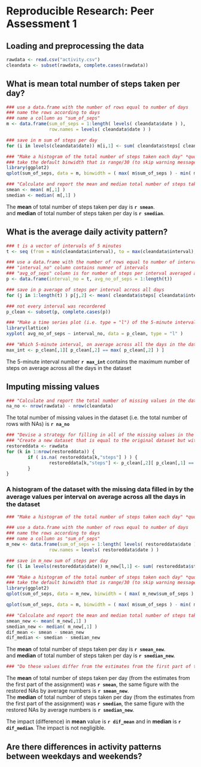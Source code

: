 # Reproducible Research: Peer Assessment 1

## Loading and preprocessing the data
```r
rawdata <- read.csv("activity.csv")
cleandata <- subset(rawdata, complete.cases(rawdata))
```

## What is mean total number of steps taken per day?
```r
### use a data.frame with the number of rows equal to number of days
### name the rows according to days
### name a collumn as "sum_of_seps"
m <- data.frame(sum_of_seps = 1:length( levels( cleandata$date ) ), 
                row.names = levels( cleandata$date ) )

### save in m sum of steps per day
for (i in levels(cleandata$date)) m[i,1] <- sum( cleandata$steps[ cleandata$date == i] )

### "Make a histogram of the total number of steps taken each day" *quote from assignment
### take the default binwidth that is range/30 (to skip warning message)
library(ggplot2)
qplot(sum_of_seps, data = m, binwidth = ( max( m$sum_of_seps ) - min( m$sum_of_seps ) )/30 )

### "Calculate and report the mean and median total number of steps taken per day" *quote from assignment
smean <- mean( m[,1] )
smedian <- median( m[,1] )
```
The **mean** of total number of steps taken per day is **`r smean`**.  
and **median** of total number of steps taken per day is **`r smedian`**.

## What is the average daily activity pattern?
```r
### t is a vector of intervals of 5 minutes
t <- seq (from = min(cleandata$interval), to = max(cleandata$interval), by = 5)

### use a data.frame with the number of rows equal to number of intervals
### "interval_no" column contains numner of intervals
### "avg_of_seps" column is for number of steps per interval averaged across all days
p <- data.frame(interval_no = t, avg_no_of_seps = 1:length(t))

### save in p average of steps per interval across all days
for (j in 1:length(t) ) p[j,2] <- mean( cleandata$steps[ cleandata$interval == t[j] ] )

### not every interval was recordered
p_clean <- subset(p, complete.cases(p))

### "Make a time series plot (i.e. type = "l") of the 5-minute interval (x-axis) and the average number of steps taken, averaged across all days (y-axis)" *quote from assignment
library(lattice)
xyplot( avg_no_of_seps ~ interval_no, data = p_clean, type = "l" )

### "Which 5-minute interval, on average across all the days in the dataset, contains the maximum number of steps?"
max_int <- p_clean[,1][ p_clean[,2] == max( p_clean[,2] ) ] 
```
The 5-minute interval number **`r max_int`** contains the maximum number of steps on average across all the days in the dataset

## Imputing missing values
```r
### "Calculate and report the total number of missing values in the dataset (i.e. the total number of rows with NAs)" *quote from assignment
na_no <- nrow(rawdata) - nrow(cleandata)
```
The total number of missing values in the dataset (i.e. the total number of rows with NAs) is **`r na_no`**

```r
### "Devise a strategy for filling in all of the missing values in the dataset. The strategy does not need to be sophisticated. For example, you could use the mean/median for that day, or the mean for that 5-minute interval, etc." *quote from assignment
### "Create a new dataset that is equal to the original dataset but with the missing data filled in." *quote from assignment
restoreddata <- rawdata
for (k in 1:nrow(restoreddata)) {
        if ( is.na( restoreddata[k,"steps"] ) ) {
                restoreddata[k,"steps"] <- p_clean[,2][ p_clean[,1] == restoreddata[k,"interval"] ]
        }
}
```

### A histogram of the dataset with the missing data filled in by the average values per interval on average across all the days in the dataset 

```r
### "Make a histogram of the total number of steps taken each day" *quote from assignment

### use a data.frame with the number of rows equal to number of days
### name the rows according to days
### name a collumn as "sum_of_seps"
m_new <- data.frame(sum_of_seps = 1:length( levels( restoreddata$date ) ), 
                row.names = levels( restoreddata$date ) )

### save in m_new sum of steps per day
for (l in levels(restoreddata$date)) m_new[l,1] <- sum( restoreddata$steps[ restoreddata$date == l] )

### "Make a histogram of the total number of steps taken each day" *quote from assignment
### take the default binwidth that is range/30 (to skip warning message)
library(ggplot2)
qplot(sum_of_seps, data = m_new, binwidth = ( max( m_new$sum_of_seps ) - min( m_new$sum_of_seps ) )/30 )

qplot(sum_of_seps, data = m, binwidth = ( max( m$sum_of_seps ) - min( m$sum_of_seps ) )/30 )

### "Calculate and report the mean and median total number of steps taken per day" *quote from assignment
smean_new <- mean( m_new[,1] )
smedian_new <- median( m_new[,1] )
dif_mean <- smean - smean_new
dif_median <- smedian - smedian_new
```
The **mean** of total number of steps taken per day is **`r smean_new`**.  
and **median** of total number of steps taken per day is **`r smedian_new`**.

```r
### "Do these values differ from the estimates from the first part of the assignment? What is the impact of imputing missing data on the estimates of the total daily number of steps?" *quote from assignment" *quote from assignment
```
The **mean** of total number of steps taken per day (from the estimates from the first part of the assignment) was **`r smean`**, the same figure with the restored NAs by average numbers is **`r smean_new`**.  
The **median** of total number of steps taken per day (from the estimates from the first part of the assignment) was **`r smedian`**, the same figure with the restored NAs by average numbers is **`r smedian_new`**.

The impact (difference) in **mean** value is **`r dif_mean`** and in **median** is **`r dif_median`**. The impact is not negligible.

## Are there differences in activity patterns between weekdays and weekends?
```r

```
